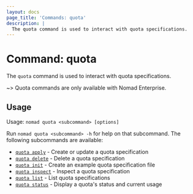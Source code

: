 ```yaml
---
layout: docs
page_title: 'Commands: quota'
description: |
  The quota command is used to interact with quota specifications.
---
```


# Command: quota

The `quota` command is used to interact with quota specifications.

~> Quota commands are only available with Nomad Enterprise.

## Usage

Usage: `nomad quota <subcommand> [options]`

Run `nomad quota <subcommand> -h` for help on that subcommand. The following
subcommands are available:

- [`quota apply`][quotaapply] - Create or update a quota specification
- [`quota delete`][quotadelete] - Delete a quota specification
- [`quota init`][quotainit] - Create an example quota specification file
- [`quota inspect`][quotainspect] - Inspect a quota specification
- [`quota list`][quotalist] - List quota specifications
- [`quota status`][quotastatus] - Display a quota's status and current usage

[quotaapply]: /nomad/docs/commands/quota/apply
[quotadelete]: /nomad/docs/commands/quota/delete
[quotainit]: /nomad/docs/commands/quota/init
[quotainspect]: /nomad/docs/commands/quota/inspect
[quotalist]: /nomad/docs/commands/quota/list
[quotastatus]: /nomad/docs/commands/quota/status
